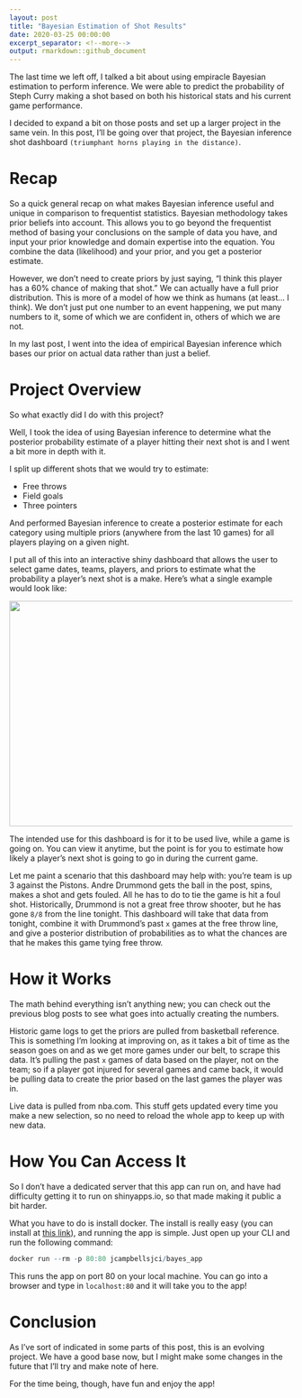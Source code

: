 ```yaml
---
layout: post
title: "Bayesian Estimation of Shot Results"
date: 2020-03-25 00:00:00
excerpt_separator: <!--more-->
output: rmarkdown::github_document
---
```


The last time we left off, I talked a bit about using empiracle Bayesian estimation to perform inference. We were able to predict the probability of Steph Curry making a shot based on both his historical stats and his current game performance.

I decided to expand a bit on those posts and set up a larger project in the same vein. In this post, I'll be going over that project, the Bayesian inference shot dashboard `(triumphant horns playing in the distance)`.

<!--more-->

# Recap

So a quick general recap on what makes Bayesian inference useful and unique in comparison to frequentist statistics. Bayesian methodology takes prior beliefs into account. This allows you to go beyond the frequentist method of basing your conclusions on the sample of data you have, and input your prior knowledge and domain expertise into the equation. You combine the data (likelihood) and your prior, and you get a posterior estimate.

However, we don't need to create priors by just saying, "I think this player has a 60% chance of making that shot." We can actually have a full prior distribution. This is more of a model of how we think as humans (at least... I think). We don't just put one number to an event happening, we put many numbers to it, some of which we are confident in, others of which we are not.

In my last post, I went into the idea of empirical Bayesian inference which bases our prior on actual data rather than just a belief.

# Project Overview

So what exactly did I do with this project?

Well, I took the idea of using Bayesian inference to determine what the posterior probability estimate of a player hitting their next shot is and I went a bit more in depth with it.

I split up different shots that we would try to estimate:

* Free throws
* Field goals
* Three pointers

And performed Bayesian inference to create a posterior estimate for each category using multiple priors (anywhere from the last 10 games) for all players playing on a given night.

I put all of this into an interactive shiny dashboard that allows the user to select game dates, teams, players, and priors to estimate what the probability a player's next shot is a make. Here's what a single example would look like:

<center>
<img src="../../images/post19_bayes-dashboard/bayes_app_screenshot.PNG" id="id" class="class" width="800" height="400" />
</center>

The intended use for this dashboard is for it to be used live, while a game is going on. You can view it anytime, but the point is for you to estimate how likely a player's next shot is going to go in during the current game.

Let me paint a scenario that this dashboard may help with: you're team is up 3 against the Pistons. Andre Drummond gets the ball in the post, spins, makes a shot and gets fouled. All he has to do to tie the game is hit a foul shot. Historically, Drummond is not a great free throw shooter, but he has gone `8/8` from the line tonight. This dashboard will take that data from tonight, combine it with Drummond's past `x` games at the free throw line, and give a posterior distribution of probabilities as to what the chances are that he makes this game tying free throw.

# How it Works

The math behind everything isn't anything new; you can check out the previous blog posts to see what goes into actually creating the numbers.

Historic game logs to get the priors are pulled from basketball reference. This is something I'm looking at improving on, as it takes a bit of time as the season goes on and as we get more games under our belt, to scrape this data. It's pulling the past `x` games of data based on the player, not on the team; so if a player got injured for several games and came back, it would be pulling data to create the prior based on the last games the player was in.

Live data is pulled from nba.com. This stuff gets updated every time you make a new selection, so no need to reload the whole app to keep up with new data.

# How You Can Access It

So I don't have a dedicated server that this app can run on, and have had difficulty getting it to run on shinyapps.io, so that made making it public a bit harder.

What you have to do is install docker. The install is really easy (you can install at [this link](https://docs.docker.com/install/)), and running the app is simple. Just open up your CLI and run the following command:

```r
docker run --rm -p 80:80 jcampbellsjci/bayes_app
```

This runs the app on port 80 on your local machine. You can go into a browser and type in `localhost:80` and it will take you to the app!

# Conclusion

As I've sort of indicated in some parts of this post, this is an evolving project. We have a good base now, but I might make some changes in the future that I'll try and make note of here.

For the time being, though, have fun and enjoy the app!